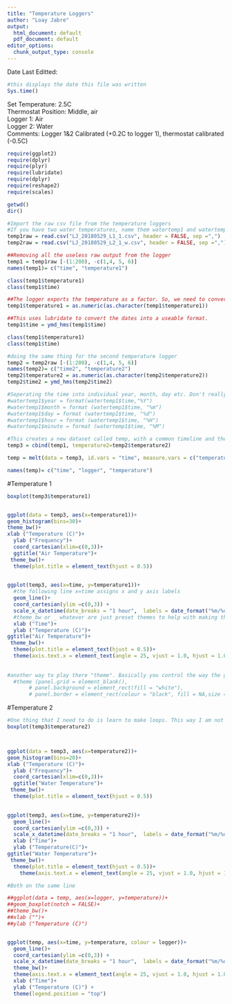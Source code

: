 ```yaml
---
title: "Temperature Loggers"
author: "Loay Jabre"
output:
  html_document: default
  pdf_document: default
editor_options:
  chunk_output_type: console
---
```

Date Last Editted: 
```r
#this displays the date this file was written 
Sys.time()
```

Set Temperature: 2.5C    
Thermostat Position: Middle, air   
Logger 1: Air    
Logger 2: Water    
Comments: Logger 1&2 Calibrated (+0.2C to logger 1), thermostat calibrated (-0.5C)  

```r
require(ggplot2)
require(dplyr)
require(plyr)
require(lubridate)
require(dplyr)
require(reshape2)
require(scales)
```

```r
getwd()
dir()
````

```r
#Import the raw csv file from the temperature loggers
#If you have two water temperatures, name them watertemp1 and watertemp2
temp1raw = read.csv("LJ_20180529_L1_1.csv", header = FALSE, sep =",")
temp2raw = read.csv("LJ_20180529_L2_1_w.csv", header = FALSE, sep =",")
```


```r
##Removing all the useless raw output from the logger
temp1 = temp1raw [-(1:200), -c(1,4, 5, 6)]
names(temp1)= c("time", "temperature1")

class(temp1$temperature1)
class(temp1$time)

##The logger exports the temperature as a factor. So, we need to convert it to a number. is a little more than just a as.numeric because the code was showing the wrong value at first. 
temp1$temperature1 = as.numeric(as.character(temp1$temperature1))

##This uses lubridate to convert the dates into a useable format. 
temp1$time = ymd_hms(temp1$time)

class(temp1$temperature1)
class(temp1$time)

#doing the same thing for the second temperature logger
temp2 = temp2raw [-(1:200), -c(1,4, 5, 6)]
names(temp2)= c("time2", "temperature2")
temp2$temperature2 = as.numeric(as.character(temp2$temperature2))
temp2$time2 = ymd_hms(temp2$time2)
```

```r
#Seperating the time into individual year, month, day etc. Don't really need it, but it could be usefull 
#watertemp1$year = format(watertemp1$time,"%Y")
#watertemp1$month = format (watertemp1$time, "%m")
#watertemp1$day = format (watertemp1$time, "%d")
#watertemp1$hour = format (watertemp1$time, "%H")
#watertemp1$minute = format (watertemp1$time, "%M")
```


```r
#This creates a new dataset called temp, with a common timeline and the two temperatures. 
temp3 = cbind(temp1, temperature2=temp2$temperature2)

temp = melt(data = temp3, id.vars = "time", measure.vars = c("temperature1", "temperature2"))

names(temp)= c("time", "logger", "temperature")

```


#Temperature 1   
```r

boxplot(temp3$temperature1)


ggplot(data = temp3, aes(x=temperature1))+
geom_histogram(bins=30)+
theme_bw()+
xlab ("Temperature (C)")+
  ylab ("Frequency")+
  coord_cartesian(xlim=c(0,3))+
  ggtitle("Air Temperature")+
 theme_bw()+
  theme(plot.title = element_text(hjust = 0.5))         
  

ggplot(temp3, aes(x=time, y=temperature1))+
  #the following line x=time assigns x and y axis labels
  geom_line()+
  coord_cartesian(ylim =c(0,3)) +
  scale_x_datetime(date_breaks = "1 hour",  labels = date_format("%m/%d - %H:%M")) +
  #theme_bw or _ whatever are just preset themes to help with making the graph look a certain way
  xlab ("Time")+
  ylab ("Temperature (C)")+
ggtitle("Air Temperature")+
 theme_bw()+
  theme(plot.title = element_text(hjust = 0.5))+
  theme(axis.text.x = element_text(angle = 25, vjust = 1.0, hjust = 1.0)) 
  
  
#another way to play there "theme". Basically you control the way the gram looks
  #theme (panel.grid = element_blank(),
       # panel.background = element_rect(fill = "white"),
       # panel.border = element_rect(colour = "black", fill = NA,size = 0.2))
```

#Temperature 2   
```r

#One thing that I need to do is learn to make loops. This way I am not repeating the same code for two different plots. 
boxplot(temp3$temperature2)



ggplot(data = temp3, aes(x=temperature2))+
geom_histogram(bins=20)+
xlab ("Temperature (C)")+
  ylab ("Frequency")+
  coord_cartesian(xlim=c(0,3))+
  ggtitle("Water Temperature")+
 theme_bw()+
  theme(plot.title = element_text(hjust = 0.5))
  

ggplot(temp3, aes(x=time, y=temperature2))+
  geom_line()+
  coord_cartesian(ylim =c(0,3)) +
  scale_x_datetime(date_breaks = "1 hour",  labels = date_format("%m/%d - %H:%M")) +
  xlab ("Time")+
  ylab ("Temperature(C)")+
ggtitle("Water Temperature")+
 theme_bw()+
  theme(plot.title = element_text(hjust = 0.5))+
    theme(axis.text.x = element_text(angle = 25, vjust = 1.0, hjust = 1.0)) 


```

```r
#Both on the same line

##ggplot(data = temp, aes(x=logger, y=temperature))+
##geom_boxplot(notch = FALSE)+
##theme_bw()+
##xlab ("")+
##ylab ("Temperature (C)")


ggplot(temp, aes(x=time, y=temperature, colour = logger))+
  geom_line()+
  coord_cartesian(ylim =c(0,3)) +
  scale_x_datetime(date_breaks = "1 hour",  labels = date_format("%m/%d - %H:%M")) +
  theme_bw()+
  theme(axis.text.x = element_text(angle = 25, vjust = 1.0, hjust = 1.0)) + 
  xlab ("Time")+
  ylab ("Temperature (C)") +
  theme(legend.position = "top")
```

